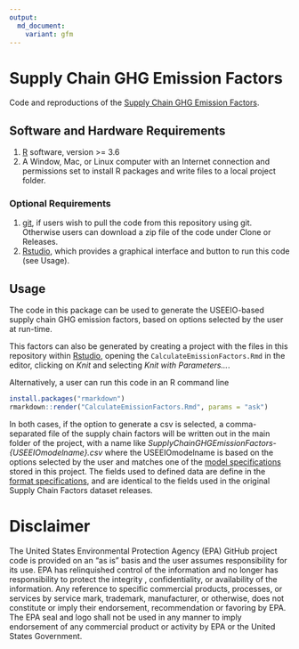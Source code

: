 ```yaml
---
output:
  md_document:
    variant: gfm
---
```


<!-- README.md is generated from README.Rmd. Please edit that file -->

# Supply Chain GHG Emission Factors

Code and reproductions of the [Supply Chain GHG Emission Factors](https://cfpub.epa.gov/si/si_public_record_Report.cfm?dirEntryId=349324).

## Software and Hardware Requirements
1. [R](https://www.r-project.org/) software, version >= 3.6
2. A Window, Mac, or Linux computer with an Internet connection and permissions set to install R packages and write files to a local project folder.

### Optional Requirements
1. [git](https://github.com/git-guides/install-git), if users wish to pull the code from this repository using git. Otherwise users can download a zip file of the code under Clone or Releases.
2. [Rstudio](https://www.rstudio.com/), which provides a graphical interface and button to run this code (see Usage).

## Usage

The code in this package can be used to generate the USEEIO-based supply chain GHG emission factors, based on options selected by the user at run-time. 

This factors can also be generated by creating a project with the files
in this repository within [Rstudio](https://www.rstudio.com/), opening
the `CalculateEmissionFactors.Rmd` in the editor, clicking on *Knit* and
selecting *Knit with Parameters…*.

Alternatively, a user can run this code in an R command line
``` r
install.packages("rmarkdown")
rmarkdown::render("CalculateEmissionFactors.Rmd", params = "ask")
```

In both cases, if the option to generate a csv is selected, a comma-separated file of the supply chain factors will be written out in the main folder of the project, with a name like _SupplyChainGHGEmissionFactors-{USEEIOmodelname}.csv_ where the USEEIOmodelname is based on the options selected by the user and matches one of the [model specifications](model-specs/) stored in this project. The fields used to defined data are define in the [format specifications](format-specs/), and are identical to the fields used in the original Supply Chain Factors dataset releases.

# Disclaimer
The United States Environmental Protection Agency (EPA) GitHub project code is provided on an "as is" basis and the user assumes responsibility for its use. EPA has relinquished control of the information and no longer has responsibility to protect the integrity , confidentiality, or availability of the information. Any reference to specific commercial products, processes, or services by service mark, trademark, manufacturer, or otherwise, does not constitute or imply their endorsement, recommendation or favoring by EPA. The EPA seal and logo shall not be used in any manner to imply endorsement of any commercial product or activity by EPA or the United States Government.
